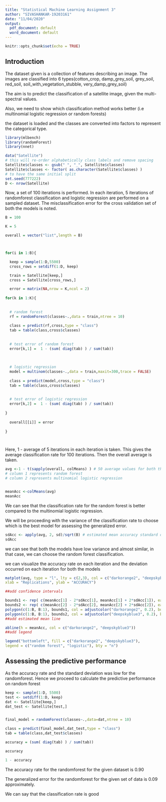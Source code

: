 ---
title: "Statistical Machine Learning Assignment 3"
author: "SIVASHANKAR-19203161"
date: "11/04/2020"
output:
  pdf_document: default
  word_document: default
---

```{r setup, include=FALSE}
knitr::opts_chunk$set(echo = TRUE)
```


## Introduction

The dataset given is a collection of features describing an image. The images are classified into 6 types(cotton_crop, damp_grey_soil, grey_soil, red_soil, soil_with_vegetation_stubble, very_damp_grey_soil)

The aim is to predict the classification of a satellite image, given the multi-spectral values.

Also, we need to show which classification method works better (i.e multinomial logistic regression or random forests)

the dataset is loaded and the classes are converted into factors to represent the categorical type.

```{r}
library(mlbench)
library(randomForest)
library(nnet)

data("Satellite")
# this will re-order alphabetically class labels and remove spacing
Satellite$classes <- gsub(" ", "_", Satellite$classes)
Satellite$classes <- factor( as.character(Satellite$classes) )
# to have the same initial split
set.seed(777222)
D <- nrow(Satellite)

```

Now, a set of 100 iterations is performed. In each iteration, 5 iterations of randomforest classification and logistic regression are performed on a sampled dataset. The misclassification error for the cross validation set of both the models is noted.


```{r,fig.width=10}

B = 100

K = 5

overall = vector("list",length = B)



for(i in 1:B){

  keep = sample(1:D,5500)
  cross_rows = setdiff(1:D, keep)

  train = Satellite[keep,]
  cross = Satellite[cross_rows,]

  error = matrix(NA,nrow = K,ncol = 2)
    
for(k in 1:K){
  
 
  # random forest
  rf = randomForest(classes~.,data = train,ntree = 10)
  
  class = predict(rf,cross,type = "class")
  tab = table(class,cross$classes)
  
  
  # test error of random forest
  error[k,1] =  1 - (sum( diag(tab) ) / sum(tab))
  
  
  
  # logistic regression
  model = multinom(classes~.,data = train,maxit=300,trace = FALSE)
  
  class = predict(model,cross,type = "class")
  tab = table(class,cross$classes)
  
  
  # test error of logistic regression
  error[k,2] =  1 - (sum( diag(tab) ) / sum(tab))
  
}
  
  overall[[i]] = error
  
}




```


Here, 1 - average of 5 iterations in each iteration is taken. This gives the average classification rate for 100 iterations. Then the overall average is taken.

```{r}

avg <-1 - t(sapply(overall, colMeans) ) # 50 average values for both the models (accuracy)
# column 1 represents random forest
# column 2 represents multinomial logistic regression


meanAcc <-colMeans(avg) 
meanAcc
```

We can see that the classification rate for the random forest is better compared to the multinomial logistic regression.

We will be proceeding with the variance of the classification rate to choose which is the best model for assessing the generalized error.



```{r}

sdAcc <- apply(avg, 2, sd)/sqrt(B) # estimated mean accuracy standard deviation
sdAcc


```


we can see that both the models have low variance and almost similar, in that case, we can choose the random forest classification.

we can visualize the accuracy rate on each iteration and the deviation occurred on each iteration for both the models

```{r}
matplot(avg, type = "l", lty = c(2,3), col = c("darkorange2", "deepskyblue3"),
xlab = "Replications", ylab = "ACCURACY")

##add confidence intervals

bounds1 <- rep( c(meanAcc[1] - 2*sdAcc[1], meanAcc[1] + 2*sdAcc[1]), each = B )
bounds2 <- rep( c(meanAcc[2] - 2*sdAcc[2], meanAcc[2] + 2*sdAcc[2]), each = B )
polygon(c(1:B, B:1), bounds1, col = adjustcolor("darkorange2", 0.2), border = FALSE)
polygon(c(1:B, B:1), bounds2, col = adjustcolor("deepskyblue3", 0.2), border = FALSE)
##add estimated mean line

abline(h = meanAcc, col = c("darkorange2", "deepskyblue3"))
##add legend

legend("bottomleft", fill = c("darkorange2", "deepskyblue3"),
legend = c("random forest", "logistic"), bty = "n")
```




## Assessing the predictive performance

As the accuracy rate and the standard deviation was low for the randomforest. Hence we proceed to calculate the predictive performance on random forest

```{r}

keep <- sample(1:D, 5500)
test <- setdiff(1:D, keep)
dat <- Satellite[keep,]
dat_test <- Satellite[test,]


final_model = randomForest(classes~.,data=dat,ntree = 10)

class = predict(final_model,dat_test,type = "class")
tab = table(class,dat_test$classes)

accuracy = (sum( diag(tab) ) / sum(tab))

accuracy

1 - accuracy

```

The accuracy rate for the randomforest for the given dataset is 0.90

The generalized error for the randomforest for the given set of data is 0.09 approximately.

We can say that the classification rate is good